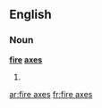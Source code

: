 ==English==

===Noun===
'''[[fire]] [[axe]]s'''

# {{plural of|fire axe}}

[[ar:fire axes]]
[[fr:fire axes]]